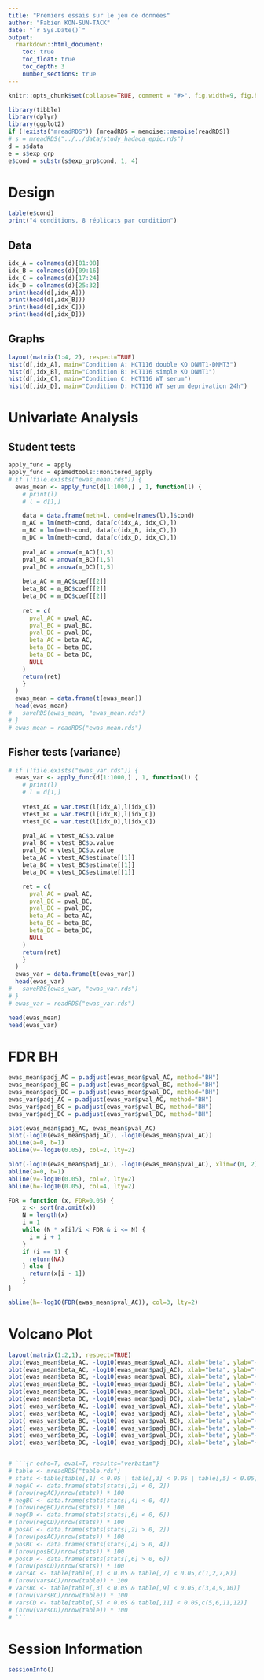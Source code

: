 ```yaml
---
title: "Premiers essais sur le jeu de données"
author: "Fabien KON-SUN-TACK"
date: "`r Sys.Date()`"
output:
  rmarkdown::html_document:
    toc: true
    toc_float: true
    toc_depth: 3
    number_sections: true
---
```


```r
knitr::opts_chunk$set(collapse=TRUE, comment = "#>", fig.width=9, fig.height=6, eval=TRUE, echo=FALSE, results="hide")
```

```r
library(tibble)
library(dplyr)
library(ggplot2)
if (!exists("mreadRDS")) {mreadRDS = memoise::memoise(readRDS)}
# s = mreadRDS("../../data/study_hadaca_epic.rds")
d = s$data
e = s$exp_grp
e$cond = substr(s$exp_grp$cond, 1, 4)
```

# Design 

```r
table(e$cond)
print("4 conditions, 8 réplicats par condition")
```

## Data
```r
idx_A = colnames(d)[01:08]
idx_B = colnames(d)[09:16]
idx_C = colnames(d)[17:24]
idx_D = colnames(d)[25:32]
print(head(d[,idx_A]))
print(head(d[,idx_B]))
print(head(d[,idx_C]))
print(head(d[,idx_D]))
```

## Graphs
```r
layout(matrix(1:4, 2), respect=TRUE)
hist(d[,idx_A], main="Condition A: HCT116 double KO DNMT1-DNMT3")
hist(d[,idx_B], main="Condition B: HCT116 simple KO DNMT1")
hist(d[,idx_C], main="Condition C: HCT116 WT serum")
hist(d[,idx_D], main="Condition D: HCT116 WT serum deprivation 24h")
```

# Univariate Analysis

## Student tests

```r
apply_func = apply
apply_func = epimedtools::monitored_apply
# if (!file.exists("ewas_mean.rds")) {
  ewas_mean <- apply_func(d[1:1000,] , 1, function(l) {  
    # print(l)
    # l = d[1,]

    data = data.frame(meth=l, cond=e[names(l),]$cond)
    m_AC = lm(meth~cond, data[c(idx_A, idx_C),])
    m_BC = lm(meth~cond, data[c(idx_B, idx_C),])
    m_DC = lm(meth~cond, data[c(idx_D, idx_C),])
  
    pval_AC = anova(m_AC)[1,5]
    pval_BC = anova(m_BC)[1,5]
    pval_DC = anova(m_DC)[1,5]
  
    beta_AC = m_AC$coef[[2]]
    beta_BC = m_BC$coef[[2]]
    beta_DC = m_DC$coef[[2]]
  
    ret = c(
      pval_AC = pval_AC,
      pval_BC = pval_BC,
      pval_DC = pval_DC,
      beta_AC = beta_AC,
      beta_BC = beta_BC,
      beta_DC = beta_DC,
      NULL
    )
    return(ret)
    }
  )
  ewas_mean = data.frame(t(ewas_mean))
  head(ewas_mean)
#   saveRDS(ewas_mean, "ewas_mean.rds")
# }
# ewas_mean = readRDS("ewas_mean.rds")

```


## Fisher tests (variance)
```r
# if (!file.exists("ewas_var.rds")) {
  ewas_var <- apply_func(d[1:1000,] , 1, function(l) {  
    # print(l)
    # l = d[1,]
  
    vtest_AC = var.test(l[idx_A],l[idx_C])
    vtest_BC = var.test(l[idx_B],l[idx_C])
    vtest_DC = var.test(l[idx_D],l[idx_C])

    pval_AC = vtest_AC$p.value 
    pval_BC = vtest_BC$p.value 
    pval_DC = vtest_DC$p.value 
    beta_AC = vtest_AC$estimate[[1]]
    beta_BC = vtest_BC$estimate[[1]]
    beta_DC = vtest_DC$estimate[[1]]

    ret = c(
      pval_AC = pval_AC,
      pval_BC = pval_BC,
      pval_DC = pval_DC,
      beta_AC = beta_AC,
      beta_BC = beta_BC,
      beta_DC = beta_DC,
      NULL
    )
    return(ret)
    }
  )
  ewas_var = data.frame(t(ewas_var))
  head(ewas_var)
#   saveRDS(ewas_var, "ewas_var.rds")
# }
# ewas_var = readRDS("ewas_var.rds")
```


```r
head(ewas_mean)
head(ewas_var)
```

# FDR BH

```r
ewas_mean$padj_AC = p.adjust(ewas_mean$pval_AC, method="BH")
ewas_mean$padj_BC = p.adjust(ewas_mean$pval_BC, method="BH")
ewas_mean$padj_DC = p.adjust(ewas_mean$pval_DC, method="BH")
ewas_var$padj_AC = p.adjust(ewas_var$pval_AC, method="BH")
ewas_var$padj_BC = p.adjust(ewas_var$pval_BC, method="BH")
ewas_var$padj_DC = p.adjust(ewas_var$pval_DC, method="BH")
```

```r
plot(ewas_mean$padj_AC, ewas_mean$pval_AC)
plot(-log10(ewas_mean$padj_AC), -log10(ewas_mean$pval_AC))
abline(a=0, b=1)
abline(v=-log10(0.05), col=2, lty=2)

plot(-log10(ewas_mean$padj_AC), -log10(ewas_mean$pval_AC), xlim=c(0, 2), ylim=c(0, 2), )
abline(a=0, b=1)
abline(v=-log10(0.05), col=2, lty=2)
abline(h=-log10(0.05), col=4, lty=2)

FDR = function (x, FDR=0.05) {
    x <- sort(na.omit(x))
    N = length(x)
    i = 1
    while (N * x[i]/i < FDR & i <= N) {
      i = i + 1
    }
    if (i == 1) {
      return(NA)      
    } else {
      return(x[i - 1])
    }
}

abline(h=-log10(FDR(ewas_mean$pval_AC)), col=3, lty=2)
```

# Volcano Plot
```r
layout(matrix(1:2,1), respect=TRUE)
plot(ewas_mean$beta_AC, -log10(ewas_mean$pval_AC), xlab="beta", ylab="-log10(pval)", main="cond A vs. cond C, mean")
plot(ewas_mean$beta_AC, -log10(ewas_mean$padj_AC), xlab="beta", ylab="-log10(padj)", main="cond A vs. cond C, mean")
plot(ewas_mean$beta_BC, -log10(ewas_mean$pval_BC), xlab="beta", ylab="-log10(pval)", main="cond B vs. cond C, mean")
plot(ewas_mean$beta_BC, -log10(ewas_mean$padj_BC), xlab="beta", ylab="-log10(padj)", main="cond B vs. cond C, mean")
plot(ewas_mean$beta_DC, -log10(ewas_mean$pval_DC), xlab="beta", ylab="-log10(pval)", main="cond D vs. cond C, mean")
plot(ewas_mean$beta_DC, -log10(ewas_mean$padj_DC), xlab="beta", ylab="-log10(padj)", main="cond D vs. cond C, mean")
plot( ewas_var$beta_AC, -log10( ewas_var$pval_AC), xlab="beta", ylab="-log10(pval)", main="cond A vs. cond C, _var")
plot( ewas_var$beta_AC, -log10( ewas_var$padj_AC), xlab="beta", ylab="-log10(padj)", main="cond A vs. cond C, _var")
plot( ewas_var$beta_BC, -log10( ewas_var$pval_BC), xlab="beta", ylab="-log10(pval)", main="cond B vs. cond C, _var")
plot( ewas_var$beta_BC, -log10( ewas_var$padj_BC), xlab="beta", ylab="-log10(padj)", main="cond B vs. cond C, _var")
plot( ewas_var$beta_DC, -log10( ewas_var$pval_DC), xlab="beta", ylab="-log10(pval)", main="cond D vs. cond C, _var")
plot( ewas_var$beta_DC, -log10( ewas_var$padj_DC), xlab="beta", ylab="-log10(padj)", main="cond D vs. cond C, _var")


# ```{r echo=T, eval=T, results="verbatim"}
# table <- mreadRDS("table.rds")
# stats <-table[table[,1] < 0.05 | table[,3] < 0.05 | table[,5] < 0.05, 1:6]
# negAC <- data.frame(stats[stats[,2] < 0, 2])
# (nrow(negAC)/nrow(stats)) * 100
# negBC <- data.frame(stats[stats[,4] < 0, 4])
# (nrow(negBC)/nrow(stats)) * 100
# negCD <- data.frame(stats[stats[,6] < 0, 6])
# (nrow(negCD)/nrow(stats)) * 100
# posAC <- data.frame(stats[stats[,2] > 0, 2])
# (nrow(posAC)/nrow(stats)) * 100
# posBC <- data.frame(stats[stats[,4] > 0, 4])
# (nrow(posBC)/nrow(stats)) * 100
# posCD <- data.frame(stats[stats[,6] > 0, 6])
# (nrow(posCD)/nrow(stats)) * 100
# varsAC <- table[table[,1] < 0.05 & table[,7] < 0.05,c(1,2,7,8)]
# (nrow(varsAC)/nrow(table)) * 100
# varsBC <- table[table[,3] < 0.05 & table[,9] < 0.05,c(3,4,9,10)]
# (nrow(varsBC)/nrow(table)) * 100
# varsCD <- table[table[,5] < 0.05 & table[,11] < 0.05,c(5,6,11,12)]
# (nrow(varsCD)/nrow(table)) * 100
# ```
```





# Session Information

```r
sessionInfo()
```

